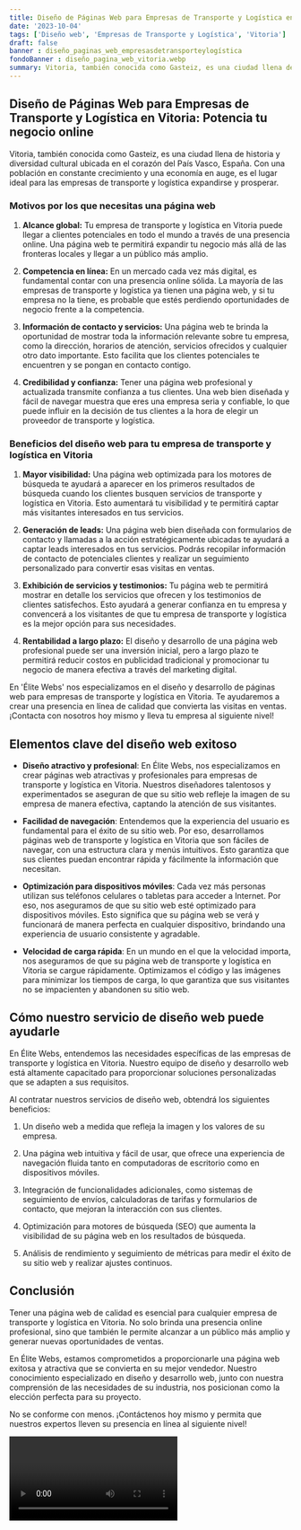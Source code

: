 ```yaml
---
title: Diseño de Páginas Web para Empresas de Transporte y Logística en Vitoria
date: '2023-10-04'
tags: ['Diseño web', 'Empresas de Transporte y Logística', 'Vitoria']
draft: false
banner : diseño_paginas_web_empresasdetransporteylogística
fondoBanner : diseño_pagina_web_vitoria.webp
summary: Vitoria, también conocida como Gasteiz, es una ciudad llena de historia y diversidad cultural ubicada en el corazón del País Vasco, España. Con una población en constante crecimiento y una economía en auge, es el lugar ideal para las empresas de transporte y logística expandirse y prosperar.
---
```


## Diseño de Páginas Web para Empresas de Transporte y Logística en Vitoria: Potencia tu negocio online

Vitoria, también conocida como Gasteiz, es una ciudad llena de historia y diversidad cultural ubicada en el corazón del País Vasco, España. Con una población en constante crecimiento y una economía en auge, es el lugar ideal para las empresas de transporte y logística expandirse y prosperar.

### Motivos por los que necesitas una página web

1. **Alcance global:** Tu empresa de transporte y logística en Vitoria puede llegar a clientes potenciales en todo el mundo a través de una presencia online. Una página web te permitirá expandir tu negocio más allá de las fronteras locales y llegar a un público más amplio.

2. **Competencia en línea:** En un mercado cada vez más digital, es fundamental contar con una presencia online sólida. La mayoría de las empresas de transporte y logística ya tienen una página web, y si tu empresa no la tiene, es probable que estés perdiendo oportunidades de negocio frente a la competencia.

3. **Información de contacto y servicios:** Una página web te brinda la oportunidad de mostrar toda la información relevante sobre tu empresa, como la dirección, horarios de atención, servicios ofrecidos y cualquier otro dato importante. Esto facilita que los clientes potenciales te encuentren y se pongan en contacto contigo.

4. **Credibilidad y confianza:** Tener una página web profesional y actualizada transmite confianza a tus clientes. Una web bien diseñada y fácil de navegar muestra que eres una empresa seria y confiable, lo que puede influir en la decisión de tus clientes a la hora de elegir un proveedor de transporte y logística.

### Beneficios del diseño web para tu empresa de transporte y logística en Vitoria

1. **Mayor visibilidad:** Una página web optimizada para los motores de búsqueda te ayudará a aparecer en los primeros resultados de búsqueda cuando los clientes busquen servicios de transporte y logística en Vitoria. Esto aumentará tu visibilidad y te permitirá captar más visitantes interesados en tus servicios.

2. **Generación de leads:** Una página web bien diseñada con formularios de contacto y llamadas a la acción estratégicamente ubicadas te ayudará a captar leads interesados en tus servicios. Podrás recopilar información de contacto de potenciales clientes y realizar un seguimiento personalizado para convertir esas visitas en ventas.

3. **Exhibición de servicios y testimonios:** Tu página web te permitirá mostrar en detalle los servicios que ofrecen y los testimonios de clientes satisfechos. Esto ayudará a generar confianza en tu empresa y convencerá a los visitantes de que tu empresa de transporte y logística es la mejor opción para sus necesidades.

4. **Rentabilidad a largo plazo:** El diseño y desarrollo de una página web profesional puede ser una inversión inicial, pero a largo plazo te permitirá reducir costos en publicidad tradicional y promocionar tu negocio de manera efectiva a través del marketing digital.

En 'Élite Webs' nos especializamos en el diseño y desarrollo de páginas web para empresas de transporte y logística en Vitoria. Te ayudaremos a crear una presencia en línea de calidad que convierta las visitas en ventas. ¡Contacta con nosotros hoy mismo y lleva tu empresa al siguiente nivel!

<GifSeo />

<Cta />

## Elementos clave del diseño web exitoso

- **Diseño atractivo y profesional**: En Élite Webs, nos especializamos en crear páginas web atractivas y profesionales para empresas de transporte y logística en Vitoria. Nuestros diseñadores talentosos y experimentados se aseguran de que su sitio web refleje la imagen de su empresa de manera efectiva, captando la atención de sus visitantes.

- **Facilidad de navegación**: Entendemos que la experiencia del usuario es fundamental para el éxito de su sitio web. Por eso, desarrollamos páginas web de transporte y logística en Vitoria que son fáciles de navegar, con una estructura clara y menús intuitivos. Esto garantiza que sus clientes puedan encontrar rápida y fácilmente la información que necesitan.

- **Optimización para dispositivos móviles**: Cada vez más personas utilizan sus teléfonos celulares o tabletas para acceder a Internet. Por eso, nos aseguramos de que su sitio web esté optimizado para dispositivos móviles. Esto significa que su página web se verá y funcionará de manera perfecta en cualquier dispositivo, brindando una experiencia de usuario consistente y agradable.

- **Velocidad de carga rápida**: En un mundo en el que la velocidad importa, nos aseguramos de que su página web de transporte y logística en Vitoria se cargue rápidamente. Optimizamos el código y las imágenes para minimizar los tiempos de carga, lo que garantiza que sus visitantes no se impacienten y abandonen su sitio web.

## Cómo nuestro servicio de diseño web puede ayudarle

En Élite Webs, entendemos las necesidades específicas de las empresas de transporte y logística en Vitoria. Nuestro equipo de diseño y desarrollo web está altamente capacitado para proporcionar soluciones personalizadas que se adapten a sus requisitos.

Al contratar nuestros servicios de diseño web, obtendrá los siguientes beneficios:

1. Un diseño web a medida que refleja la imagen y los valores de su empresa.

2. Una página web intuitiva y fácil de usar, que ofrece una experiencia de navegación fluida tanto en computadoras de escritorio como en dispositivos móviles.

3. Integración de funcionalidades adicionales, como sistemas de seguimiento de envíos, calculadoras de tarifas y formularios de contacto, que mejoran la interacción con sus clientes.

4. Optimización para motores de búsqueda (SEO) que aumenta la visibilidad de su página web en los resultados de búsqueda.

5. Análisis de rendimiento y seguimiento de métricas para medir el éxito de su sitio web y realizar ajustes continuos.

## Conclusión

Tener una página web de calidad es esencial para cualquier empresa de transporte y logística en Vitoria. No solo brinda una presencia online profesional, sino que también le permite alcanzar a un público más amplio y generar nuevas oportunidades de ventas.

En Élite Webs, estamos comprometidos a proporcionarle una página web exitosa y atractiva que se convierta en su mejor vendedor. Nuestro conocimiento especializado en diseño y desarrollo web, junto con nuestra comprensión de las necesidades de su industria, nos posicionan como la elección perfecta para su proyecto.

No se conforme con menos. ¡Contáctenos hoy mismo y permita que nuestros expertos lleven su presencia en línea al siguiente nivel!

<Video />

<CtaBot job='Empresas de Transporte y Logística' city='Vitoria'/>

<Gmaps query='Vitoria+españa+maps' />